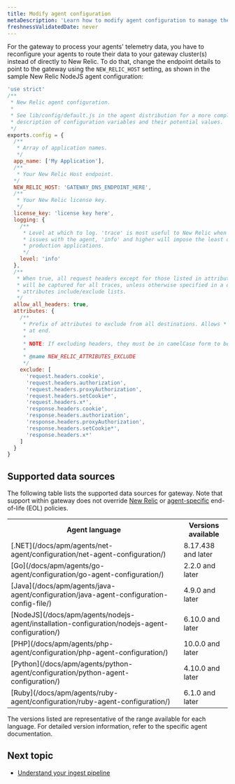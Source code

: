 ```yaml
---
title: Modify agent configuration
metaDescription: 'Learn how to modify agent configuration to manage the flow of data from your monitored entities to New Relic.'
freshnessValidatedDate: never
---
```


For the gateway to process your agents' telemetry data, you have to reconfigure your agents to route their data to your gateway cluster(s) instead of directly to New Relic. To do that, change the endpoint details to point to the gateway using the `NEW_RELIC_HOST` setting, as shown in the sample New Relic NodeJS agent configuration:

```js
'use strict'
/**
 * New Relic agent configuration.
 *
 * See lib/config/default.js in the agent distribution for a more complete
 * description of configuration variables and their potential values.
 */
exports.config = {
  /**
   * Array of application names.
   */
  app_name: ['My Application'],
  /**
   * Your New Relic Host endpoint.
  */
  NEW_RELIC_HOST: 'GATEWAY_DNS_ENDPOINT_HERE',
  /**
   * Your New Relic license key.
   */
  license_key: 'license key here',
  logging: {
    /**
     * Level at which to log. 'trace' is most useful to New Relic when diagnosing
     * issues with the agent, 'info' and higher will impose the least overhead on
     * production applications.
     */
    level: 'info'
  },
  /**
   * When true, all request headers except for those listed in attributes.exclude
   * will be captured for all traces, unless otherwise specified in a destination's
   * attributes include/exclude lists.
   */
  allow_all_headers: true,
  attributes: {
    /**
     * Prefix of attributes to exclude from all destinations. Allows * as wildcard
     * at end.
     *
     * NOTE: If excluding headers, they must be in camelCase form to be filtered.
     *
     * @name NEW_RELIC_ATTRIBUTES_EXCLUDE
     */
    exclude: [
      'request.headers.cookie',
      'request.headers.authorization',
      'request.headers.proxyAuthorization',
      'request.headers.setCookie*',
      'request.headers.x*',
      'response.headers.cookie',
      'response.headers.authorization',
      'response.headers.proxyAuthorization',
      'response.headers.setCookie*',
      'response.headers.x*'
    ]
  }
}
```

## Supported data sources
The following table lists the supported data sources for gateway. Note that support within gateway does not override [New Relic](https://docs.newrelic.com/docs/licenses/end-of-life/notification-changes-new-relic-saas-features-distributed-software/) or [agent-specific](https://docs.newrelic.com/docs/licenses/end-of-life/notification-changes-new-relic-saas-features-distributed-software/#eol-agents) end-of-life (EOL) policies.

<table>
    <tr>
        <th>Agent language</th>
        <th>Versions available</th>
    </tr>
    <tr>
        <td>[.NET](/docs/apm/agents/net-agent/configuration/net-agent-configuration/)</td>
        <td>8.17.438 and later</td>
    </tr>
    <tr>
        <td>[Go](/docs/apm/agents/go-agent/configuration/go-agent-configuration/)</td>
        <td>2.2.0 and later</td>
    </tr>
    <tr>
        <td>[Java](/docs/apm/agents/java-agent/configuration/java-agent-configuration-config-file/)</td>
        <td>4.9.0 and later</td>
    </tr>
    <tr>
        <td>[NodeJS](/docs/apm/agents/nodejs-agent/installation-configuration/nodejs-agent-configuration/)</td>
        <td>6.10.0 and later</td>
    </tr>
    <tr>
        <td>[PHP](/docs/apm/agents/php-agent/configuration/php-agent-configuration/)</td>
        <td>10.0.0 and later</td>
    </tr>
    <tr>
        <td>[Python](/docs/apm/agents/python-agent/configuration/python-agent-configuration/)</td>
        <td>4.10.0 and later</td>
    </tr>
    <tr>
        <td>[Ruby](/docs/apm/agents/ruby-agent/configuration/ruby-agent-configuration/)</td>
        <td>6.1.0 and later</td>
    </tr>
</table>

The versions listed are representative of the range available for each language. For detailed version information, refer to the specific agent documentation.

## Next topic
- [Understand your ingest pipeline](/docs/new-relic-control/pipeline-control/ingest-pipeline)
